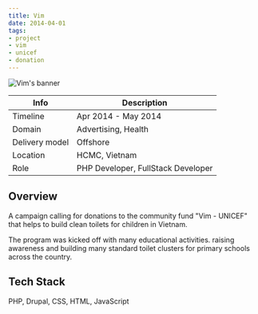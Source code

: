 ```yaml
---
title: Vim
date: 2014-04-01
tags:
- project
- vim
- unicef
- donation
---
```


![Vim's banner](./vim.jpg)

Info | Description
---|------------
Timeline | Apr 2014 - May 2014
Domain | Advertising, Health
Delivery model | Offshore
Location | HCMC, Vietnam
Role | PHP Developer, FullStack Developer

## Overview
A campaign calling for donations to the community fund "Vim - UNICEF" that helps to build clean toilets for children in Vietnam.

The program was kicked off with many educational activities. raising awareness and building many standard toilet clusters for primary schools across the country.

## Tech Stack
PHP, Drupal, CSS, HTML, JavaScript

